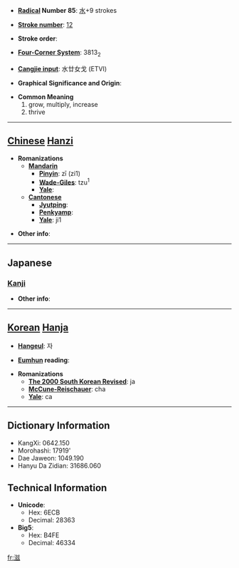 * '''[[Wiktionary:Chinese radical index| Radical]] Number 85''': [[Wiktionary:Chinese radical index 水|水]]+9 strokes

* '''[[Wiktionary:Chinese total strokes index|Stroke number]]''': [[Wiktionary:Chinese total strokes index 12|12]]

* '''Stroke order''': 

* '''[[Wiktionary:Chinese four corner index|Four-Corner System]]''': 3813<sub>2</sub>

* '''[[Wiktionary:Chinese Cangjie index|Cangjie input]]''': 水廿女戈 (ETVI)

* '''Graphical Significance and Origin''': 

* '''Common Meaning'''
*#grow, multiply, increase
*# thrive


----

== [[Chinese]] [[Hanzi]] ==

* '''Romanizations'''
** '''[[Mandarin]]'''
*** '''[[Pinyin]]''': zī (zi1)
*** '''[[Wade-Giles]]''': tzu<sup>1</sup>
*** '''[[Yale]]''': 
** '''[[Cantonese]]'''
*** '''[[Jyutping]]''':
*** '''[[Penkyamp]]''': 
*** '''[[Yale]]''': ji1

* '''Other info''': 

----

==Japanese==
===[[Kanji]]===
{{kanji|on readings=[[じ]] (ji), [[し]] (shi)
|kun readings=[[しげる]] (shigeru), [[ます]] (masu), [[ますます]] (masumasu)
}}

* '''Other info''':  

----

== [[Korean]] [[Hanja]] ==

* '''[[Hangeul]]''': 자

* '''[[Eumhun]] reading''': 

* '''Romanizations'''
** '''[[The 2000 South Korean Revised Romanization|The 2000 South Korean Revised]]''': ja
** '''[[McCune-Reischauer]]''': cha
** '''[[Yale]]''': ca

----

== Dictionary Information ==

* KangXi: 0642.150
* Morohashi: 17919'
* Dae Jaweon: 1049.190
* Hanyu Da Zidian: 31686.060

== Technical Information ==

* '''Unicode''':
** Hex: 6ECB
** Decimal: 28363
* '''Big5''':
** Hex: B4FE
** Decimal: 46334

[[fr:滋]]